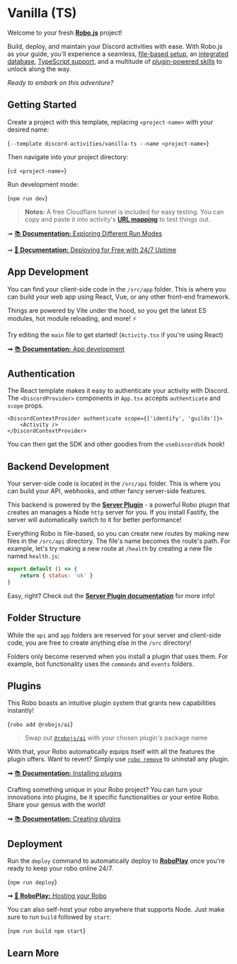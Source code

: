 
# Vanilla (TS)

Welcome to your fresh **[Robo.js](https://github.com/Wave-Play/robo)** project!

Build, deploy, and maintain your Discord activities with ease. With Robo.js as your guide, you'll experience a seamless, [file-based setup](https://docs.roboplay.dev/docs/basics/overview#the-robojs-file-structure), an [integrated database](https://docs.roboplay.dev/docs/basics/flashcore), [TypeScript support](https://docs.roboplay.dev/docs/advanced/typescript), and a multitude of [plugin-powered skills](https://docs.roboplay.dev/docs/advanced/plugins) to unlock along the way.

_Ready to embark on this adventure?_

<CardContainer><Card href="https://roboplay.dev/discord" title="🚀 Community" description="Join our Discord server"/>
<Card href="https://robojs.dev/discord-activities/getting-started" title="📚 Documentation" description="Getting started with Robo"/>
<Card href="https://dev.to/waveplay/how-to-build-a-discord-activity-easily-with-robojs-5bng" title="📖 Tutorial" description="Creating a Discord Activity in seconds"/></CardContainer>

##  Getting Started

Create a project with this template, replacing `<project-name>` with your desired name:

<Terminal create>{`--template discord-activities/vanilla-ts --name <project-name>`}</Terminal>

Then navigate into your project directory:

<Terminal>{`cd <project-name>`}</Terminal>

Run development mode:

<Terminal>{`npm run dev`}</Terminal>

> **Notes:** A free Cloudflare tunnel is included for easy testing. You can copy and paste it into activity's **[URL mapping](https://robojs.dev/discord-activities/proxy#url-mapping)** to test things out.

➞ [📚 **Documentation:** Exploring Different Run Modes](https://robojs.dev/robojs/mode#default-modes)

➞ [🚀 **Documentation:** Deploying for Free with 24/7 Uptime](https://robojs.dev/hosting/overview)

## App Development ️

You can find your client-side code in the `/src/app` folder. This is where you can build your web app using React, Vue, or any other front-end framework.

Things are powered by Vite under the hood, so you get the latest ES modules, hot module reloading, and more! ⚡

Try editing the `main` file to get started! (`Activity.tsx` if you're using React)

**➞** [📚 **Documentation:** App development](https://docs.roboplay.dev/docs/app/overview)

##  Authentication

The React template makes it easy to authenticate your activity with Discord. The `<DiscordProvider>` components in `App.tsx` accepts `authenticate` and `scope` props.

```tsx
<DiscordContextProvider authenticate scope={['identify', 'guilds']}>
	<Activity />
</DiscordContextProvider>
```

You can then get the SDK and other goodies from the `useDiscordSdk` hook!

## Backend Development ️

Your server-side code is located in the `/src/api` folder. This is where you can build your API, webhooks, and other fancy server-side features.

This backend is powered by the [**Server Plugin**](https://github.com/Wave-Play/robo.js/tree/main/packages/plugin-api) - a powerful Robo plugin that creates an manages a Node `http` server for you. If you install Fastify, the server will automatically switch to it for better performance!

Everything Robo is file-based, so you can create new routes by making new files in the `/src/api` directory. The file's name becomes the route's path. For example, let's try making a new route at `/health` by creating a new file named `health.js`:

```js
export default () => {
	return { status: 'ok' }
}
```

Easy, right? Check out the [**Server Plugin documentation**](https://github.com/Wave-Play/robo.js/tree/main/packages/plugin-api) for more info!

## Folder Structure 

While the `api` and `app` folders are reserved for your server and client-side code, you are free to create anything else in the `/src` directory!

Folders only become reserved when you install a plugin that uses them. For example, bot functionality uses the `commands` and `events` folders.

## Plugins 

This Robo boasts an intuitive plugin system that grants new capabilities instantly!

<Terminal execute>{`robo add @robojs/ai`}</Terminal>

> Swap out [`@robojs/ai`](https://github.com/Wave-Play/robo.js/tree/main/packages/plugin-ai) with your chosen plugin's package name

With that, your Robo automatically equips itself with all the features the plugin offers. Want to revert? Simply use [`robo remove`](https://docs.roboplay.dev/docs/advanced/command-line#plugins) to uninstall any plugin.

**➞** [📚 **Documentation:** Installing plugins](https://docs.roboplay.dev/docs/advanced/plugins#installing-plugins)

Crafting something unique in your Robo project? You can turn your innovations into plugins, be it specific functionalities or your entire Robo. Share your genius with the world!

**➞** [📚 **Documentation:** Creating plugins](https://docs.roboplay.dev/docs/advanced/plugins#creating-plugins)

## Deployment 

Run the `deploy` command to automatically deploy to **[RoboPlay](https://roboplay.dev)** once you're ready to keep your robo online 24/7.

<Terminal>{`npm run deploy`}</Terminal>

**➞** [🚀 **RoboPlay:** Hosting your Robo](https://docs.roboplay.dev/docs/hosting)

You can also self-host your robo anywhere that supports Node. Just make sure to run `build` followed by `start`:

<Terminal>{`npm run build
npm start`}</Terminal>


## Learn More

<CardContainer><Card href="/templates/overview" title="📦 Explore Templates" description="Discover more templates for a quick start."/><Card href="https://github.com/Wave-Play/robo.js/tree/main/templates/discord-activities/vanilla-ts" title="🔗 GitHub Repository" description="Explore source code on GitHub."/></CardContainer>
